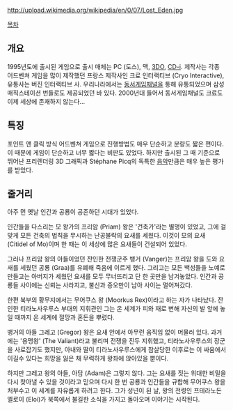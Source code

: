 http://upload.wikimedia.org/wikipedia/en/0/07/Lost_Eden.jpg

[[목차]]
== 개요 ==
1995년도에 출시된 게임으로 출시 매체는 PC (도스), 맥, [[3DO]], [[CD-i]]. 제작사는 각종 어드벤쳐 게임을 많이 제작했던 프랑스 제작사인 크료 인터랙티브 (Cryo Interactive), 유통사는 버진 인터랙티브 사. 우리나라에서는 [[동서게임채널]]을 통해 유통되었으며 삼성 매직스테이션 번들로도 제공되었던 바 있다. 2000년대 들어서 동서게임채널도 크료도 이제 세상에 존재하지 않는다...
== 특징 ==
포인트 앤 클릭 방식 어드벤쳐 게임으로 진행방법도 매우 단순하고 분량도 짧은 편이다. 이 때문에 게임이 단순하고 너무 짧다는 비판도 있었다. 하지만 출시된 그 때 기준으로 뛰어난 프리렌더링 3D 그래픽과 Stéphane Picq의 독특한 [http://www.youtube.com/watch?v=9U_9ThqQOUc 음악]만큼은 매우 높은 평가를 받았다.
== 줄거리 == 
아주 먼 옛날 인간과 공룡이 공존하던 시대가 있었다.

인간들을 다스리는 모 왕가의 프리암 (Priam) 왕은 '건축가'라는 별명이 있었고, 그에 걸맞게 모든 건축의 법칙을 무시하는 난공불락의 요새를 세웠다. 이것이 모의 요새 (Citidel of Mo)이며 한 때는 이 세상에 많은 요새들이 건설되어 있었다. 

그러나 프리암 왕의 아들이었던 잔인한 전쟁군주 뱅거 (Vanger)는 프리암 왕을 도와 요새를 세웠던 공룡 (Graa)를 유폐해 죽음에 이르게 했다. 그리고는 모든 백성들을 노예로 만들고는 아버지가 세웠던 요새를 모두 무너뜨리고 단 한 곳만을 남겨놓았다. 인간과 공룡들 사이에는 신뢰는 사라지고, 불신과 증오만이 남아 사이는 멀어져갔다.

한편 북부의 황무지에서는 무어쿠스 왕 (Moorkus Rex)이라고 하는 자가 나타났다. 잔인한 티라노사우루스 부대의 지휘관인 그는 온 세계가 피와 재로 변해 자신의 발 앞에 놓일 때까지 온 세계에 절망과 혼돈을 뿌렸다.

뱅거의 아들 그레고 (Gregor) 왕은 요새 안에서 아무런 움직임 없이 머물러 있다. 과거에는 '용맹왕' (The Valiant)라고 불리며 전쟁을 진두 지휘했고, 티라노사우루스의 장군을 사로잡기도 했지만, 아내와 딸이 티라노사우루스에게 참살당한 이후로는 이 싸움에서 이길수 있다는 희망을 잃은 채 무력하게 왕좌에 앉아있을 뿐이다.

하지만 그레고 왕의 아들, 아담 (Adam)은 그렇지 않다. 그는 요새를 짓는 위대한 비밀을 다시 찾아낼 수 있을 것이라고 믿으며 다시 한 번 공룡과 인간들을 규합해 무어쿠스 왕을 처부수고 이 세계를 자유롭게 하려고 한다. 그가 성년이 된 날, 왕의 전령인 프테라노돈 엘로이 (Eloi)가 북쪽에서 불길한 소식을 가지고 돌아오며 이야기는 시작된다.
